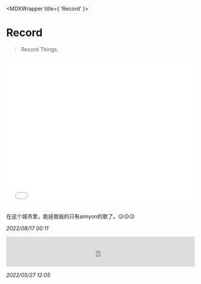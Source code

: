 
<MDXWrapper  title={ 'Record' }>

# Record
> Record Things.

<article>

<iframe src="//player.bilibili.com/player.html?aid=721917673&bvid=BV1eS4y1R7vQ&cid=449508525&page=1" width="100%" height="400" scrolling="no" border="0" seamless="seamless" frameborder="no" framespacing="0" allowfullscreen="true"> </iframe>

在这个城市里，能拯救我的只有aimyon的歌了。😥😥😥

_2022/08/17 00:11_

</article>

<article>
<iframe src="https://open.spotify.com/embed/track/5sSCbDiYdWsuXPiInTIfV6?utm_source=generator" width="100%" height="80" frameBorder="0" allowfullscreen="" allow="autoplay; clipboard-write; encrypted-media; fullscreen; picture-in-picture"></iframe>

_2022/05/27 12:05_
</article>

</MDXWrapper>
